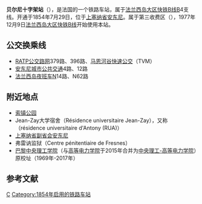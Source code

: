 {{Infobox station
| name          ={{法国交通数据|ratp}}贝尔尼十字架站<br>{{lang|fr|Gare de La Croix de Berny}} 
| type          = [[法国铁路|法国铁路]]
| image = La Croix-de-Berny - gare du RER (1).jpg
|image_caption = 车站站舍
| address       = {{FRA}}[[上塞纳省|上塞纳省]][[安东尼_(上塞纳省)|安东尼]]
| latd          = 48
| latm          = 45
| lats          = 43
| latNS         = N
| longd         = 2
| longm         = 18
| longs         = 17
| longEW        = E
| operator = <!-- 注释出：[[File:RATP.svg|32x32px]] -->
| coordinates_display = yes
| iso_region    = FR
| line          = 
* [[大区快铁B线|大区快铁B线]]
| platform      = 2
| tracks        = 2
| elevation = 
| opened        = 1854年7月29日
| rebuilt =
| status = 使用中
| closed        = 
| passengers= 3,178,607
| pass_year= 2017年<ref>{{cite web |title=Trafic annuel entrant par station du réseau ferré 2017 |url=https://data.ratp.fr/explore/dataset/trafic-annuel-entrant-par-station-du-reseau-ferre-2017/table/?sort=-rang |website=RATP |accessdate=2019-04-26 |archive-date=2018-06-29 |archive-url=https://web.archive.org/web/20180629235653/https://data.ratp.fr/explore/dataset/trafic-annuel-entrant-par-station-du-reseau-ferre-2017/table/?sort=-rang |dead-url=no }}</ref>
| station_type = 客运车站
| connections = 
* [[RATP公交路网|巴黎城市公共交通]]
| route_map =
| map_locator   = 
| note =
}}

'''贝尔尼十字架站'''（{{lang-fr|Gare de La Croix de Berny}}），是法国的一个铁路车站，属于[[法兰西岛大区快铁B线|法兰西岛大区快铁B线]]B4支线。开通于1854年7月29日，位于[[上塞纳省|上塞纳省]][[安东尼_(上塞纳省)|安东尼]]。属于第三收费区（{{lang-fr|Zone 3}}），1977年12月9日[[法兰西岛大区快铁B线|法兰西岛大区快铁B线]]开始使用本站。

==公交换乘线==
*[[RATP公交路网|RATP公交路网]]379路、396路、[[马恩河谷快速公交|马恩河谷快速公交]]（TVM）
*[[安东尼城市公共交通|安东尼城市公共交通]]4路、12路
*[[法兰西岛夜班车|法兰西岛夜班车]]N14路、N62路

==附近地点==
* [[索镇公园|索镇公园]]
* Jean-Zay大学宿舍（Résidence universitaire Jean-Zay），又称（résidence universitaire d'Antony (RUA)）
* [[上塞纳省|上塞纳省]][[副省会|副省会]][[安东尼|安东尼]]
* 弗雷讷监狱（Centre pénitentiaire de Fresnes）
* [[巴黎中央理工学院|巴黎中央理工学院]]（与[[高等电力学院|高等电力学院]]于2015年合并为[[中央理工-高等电力学院|中央理工-高等电力学院]]）原校址（1969年-2017年）

{{Adjacent stations|system=IDF
|line1=B|to-left1=圣雷米莱舍夫勒斯|left1=安东尼|right1=索镇公园
}}

== 参考文献 ==
{{Reflist}}

{{RER B}}
[[Category:上塞納省鐵路車站|C]]
[[Category:1854年启用的铁路车站|Category:1854年启用的铁路车站]]